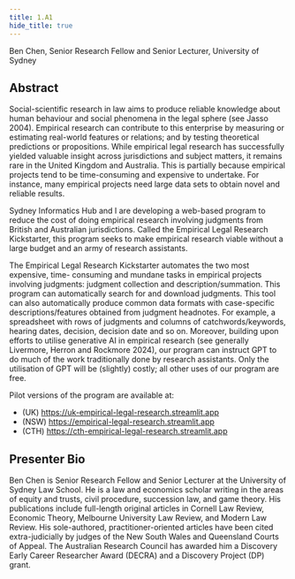 ```yaml
---
title: 1.A1
hide_title: true
---
```


<AbstractHeader sKey='id1_A1'>
        Ben Chen, Senior Research Fellow and Senior Lecturer, University of Sydney
</AbstractHeader>

## Abstract
Social-scientific research in law aims to produce reliable knowledge about human behaviour and
social phenomena in the legal sphere (see Jasso 2004). Empirical research can contribute to this
enterprise by measuring or estimating real-world features or relations; and by testing theoretical
predictions or propositions. While empirical legal research has successfully yielded valuable insight
across jurisdictions and subject matters, it remains rare in the United Kingdom and Australia. This is
partially because empirical projects tend to be time-consuming and expensive to undertake. For
instance, many empirical projects need large data sets to obtain novel and reliable results.

Sydney Informatics Hub and I are developing a web-based program to reduce the cost of
doing empirical research involving judgments from British and Australian jurisdictions. Called the
Empirical Legal Research Kickstarter, this program seeks to make empirical research viable without a
large budget and an army of research assistants.

The Empirical Legal Research Kickstarter automates the two most expensive, time-
consuming and mundane tasks in empirical projects involving judgments: judgment collection and
description/summation. This program can automatically search for and download judgments. This
tool can also automatically produce common data formats with case-specific descriptions/features
obtained from judgment headnotes. For example, a spreadsheet with rows of judgments and columns
of catchwords/keywords, hearing dates, decision, decision date and so on. Moreover, building upon
efforts to utilise generative AI in empirical research (see generally Livermore, Herron and Rockmore
2024), our program can instruct GPT to do much of the work traditionally done by research assistants.
Only the utilisation of GPT will be (slightly) costly; all other uses of our program are free.

Pilot versions of the program are available at:
* (UK) https://uk-empirical-legal-research.streamlit.app
* (NSW) https://empirical-legal-research.streamlit.app
* (CTH) https://cth-empirical-legal-research.streamlit.app

## Presenter Bio
Ben Chen is Senior Research Fellow and Senior Lecturer at the University of Sydney Law School. He
is a law and economics scholar writing in the areas of equity and trusts, civil procedure, succession
law, and game theory. His publications include full-length original articles in Cornell Law Review,
Economic Theory, Melbourne University Law Review, and Modern Law Review. His sole-authored,
practitioner-oriented articles have been cited extra-judicially by judges of the New South Wales and
Queensland Courts of Appeal. The Australian Research Council has awarded him a Discovery Early
Career Researcher Award (DECRA) and a Discovery Project (DP) grant.